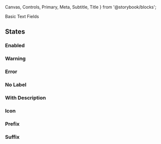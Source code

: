   Canvas,
  Controls,
  Primary,
  Meta,
  Subtitle,
  Title
} from '@storybook/blocks';

<Meta of={TextInput} />
<Title>Components/TextInput</Title>
<Subtitle>Basic Text Fields</Subtitle>

<Primary />
<Controls />

## States

### Enabled

<Canvas of={TextInput.Enabled} />

### Warning

<Canvas of={TextInput.Warning} />

### Error

<Canvas of={TextInput.Error} />

### No Label

<Canvas of={TextInput.NoLabel} />

### With Description

<Canvas of={TextInput.Description} />
<Canvas of={TextInput.Mandatory} />
<Canvas of={TextInput.Optional} />

### Icon

<Canvas of={TextInput.Icon} />

### Prefix

<Canvas of={TextInput.Prefix} />

### Suffix

<Canvas of={TextInput.Suffix} />

<Canvas of={TextInput.PrefixSuffixIcon} />
